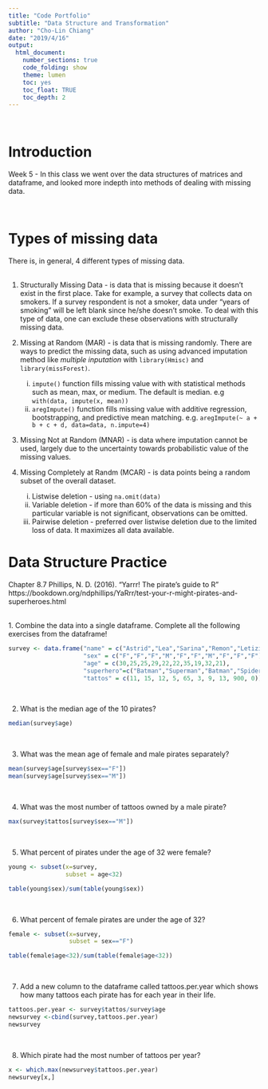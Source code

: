```yaml
---
title: "Code Portfolio"
subtitle: "Data Structure and Transformation"
author: "Cho-Lin Chiang"
date: "2019/4/16"
output:
  html_document:
    number_sections: true
    code_folding: show
    theme: lumen
    toc: yes
    toc_float: TRUE
    toc_depth: 2
---
```


<br> 

# Introduction

Week 5 - In this class we went over the data structures of matrices and dataframe, and looked more indepth into methods of dealing with missing data.

<br> 

# Types of missing data

There is, in general, 4 different types of missing data. <br>
<br>

1. Structurally Missing Data - is data that is missing because it doesn't exist in the first place. Take for example, a survey that collects data on smokers. If a survey respondent is not a smoker, data under "years of smoking" will be left blank since he/she doesn't smoke. To deal with this type of data, one can exclude these observations with structurally missing data.
<br>

2. Missing at Random (MAR) - is data that is missing randomly. There are ways to predict the missing data, such as using advanced imputation method like *multiple inputation* with `library(Hmisc)` and `library(missForest)`. 
   i) `impute()` function fills missing value with with statistical methods such as mean, max, or medium. The default is median. e.g `with(data, impute(x, mean))`
    ii) `aregImpute()` function fills missing value with additive regression, bootstrapping, and predictive mean matching. e.g. `aregImpute(~ a + b + c + d, data=data, n.impute=4)`
<br>

3. Missing Not at Random (MNAR) - is data where imputation cannot be used, largely due to the uncertainty towards probabilistic value of the missing values.
<br> 

4. Missing Completely at Randm (MCAR) - is data points being a random subset of the overall dataset.
    i) Listwise deletion - using `na.omit(data)`
    ii) Variable deletion - if more than 60% of the data is missing and this particular variable is not significant, observations can be omitted. 
    iii) Pairwise deletion - preferred over listwise deletion due to the limited loss of data. It maximizes all data available. 

# Data Structure Practice
Chapter 8.7  Phillips, N. D. (2016). "Yarrr! The pirate's guide to R" https://bookdown.org/ndphillips/YaRrr/test-your-r-might-pirates-and-superheroes.html

<br>
1. Combine the data into a single dataframe. Complete all the following exercises from the dataframe!
```r
survey <- data.frame("name" = c("Astrid","Lea","Sarina","Remon","Letizia","Babice","Jonas","Wendy","Niveditha","Gioia"),
                     "sex" = c("F","F","F","M","F","F","M","F","F","F"),
                     "age" = c(30,25,25,29,22,22,35,19,32,21),
                     "superhero"=c("Batman","Superman","Batman","Spiderman","Batman","Antman","Batman","Superman","Maggott","Superman"),
                     "tattos" = c(11, 15, 12, 5, 65, 3, 9, 13, 900, 0))
```

<br>

2. What is the median age of the 10 pirates?
```r
median(survey$age)
```

<br>

3. What was the mean age of female and male pirates separately?
```r
mean(survey$age[survey$sex=="F"])
mean(survey$age[survey$sex=="M"])
```

<br>

4. What was the most number of tattoos owned by a male pirate?
```r
max(survey$tattos[survey$sex=="M"])
```

<br>

5. What percent of pirates under the age of 32 were female?
```r
young <- subset(x=survey, 
                subset = age<32)

table(young$sex)/sum(table(young$sex))
```

<br>

6. What percent of female pirates are under the age of 32?
```r
female <- subset(x=survey,
                 subset = sex=="F")

table(female$age<32)/sum(table(female$age<32))
```

<br>

7. Add a new column to the dataframe called tattoos.per.year which shows how many tattoos each pirate has for each year in their life.
```r
tattoos.per.year <- survey$tattos/survey$age
newsurvey <-cbind(survey,tattoos.per.year)
newsurvey
```

<br>

8. Which pirate had the most number of tattoos per year?
```r
x <- which.max(newsurvey$tattoos.per.year)
newsurvey[x,]
```

<br>

